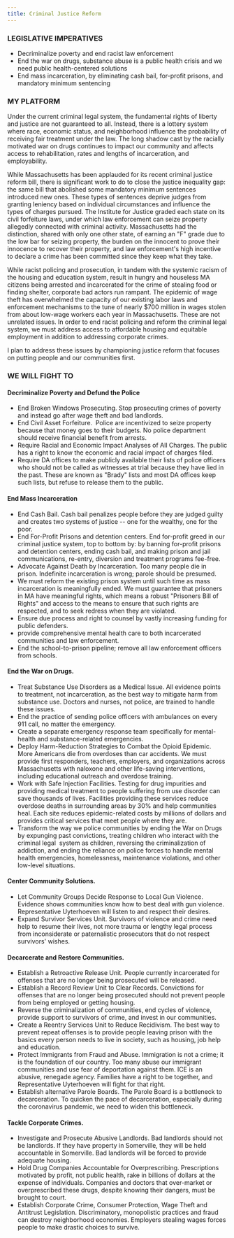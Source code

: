 ```yaml
---
title: Criminal Justice Reform
---
```


### LEGISLATIVE IMPERATIVES

-   Decriminalize poverty and end racist law enforcement
-   End the war on drugs, substance abuse is a public health crisis and we need public health-centered solutions
-   End mass incarceration, by eliminating cash bail, for-profit prisons, and mandatory minimum sentencing

### MY PLATFORM

Under the current criminal legal system, the fundamental rights of liberty and justice are not guaranteed to all. Instead, there is a lottery system where race, economic status, and neighborhood influence the probability of receiving fair treatment under the law. The long shadow cast by the racially motivated war on drugs continues to impact our community and affects access to rehabilitation, rates and lengths of incarceration, and employability. 

While Massachusetts has been applauded for its recent criminal justice reform bill, there is significant work to do to close the justice inequality gap: the same bill that abolished some mandatory minimum sentences introduced new ones. These types of sentences deprive judges from granting leniency based on individual circumstances and influence the types of charges pursued. The Institute for Justice graded each state on its civil forfeiture laws, under which law enforcement can seize property allegedly connected with criminal activity. Massachusetts had the distinction, shared with only one other state, of earning an "F" grade due to the low bar for seizing property, the burden on the innocent to prove their innocence to recover their property, and law enforcement's high incentive to declare a crime has been committed since they keep what they take. 

While racist policing and prosecution, in tandem with the systemic racism of the housing and education system, result in hungry and houseless MA citizens being arrested and incarcerated for the crime of stealing food or finding shelter, corporate bad actors run rampant. The epidemic of wage theft has overwhelmed the capacity of our existing labor laws and enforcement mechanisms to the tune of nearly $700 million in wages stolen from about low-wage workers each year in Massachusetts. These are not unrelated issues. In order to end racist policing and reform the criminal legal system, we must address access to affordable housing and equitable employment in addition to addressing corporate crimes.

I plan to address these issues by championing justice reform that focuses on putting people and our communities first. 

### WE WILL FIGHT TO 

#### Decriminalize Poverty and Defund the Police

-   End Broken Windows Prosecuting. Stop prosecuting crimes of poverty and instead go after wage theft and bad landlords.
-   End Civil Asset Forfeiture.  Police are incentivized to seize property because that money goes to their budgets. No police department  should receive financial benefit from arrests.
-   Require Racial and Economic Impact Analyses of All Charges. The public has a right to know the economic and racial impact of charges filed.
-   Require DA offices to make publicly available their lists of police officers who should not be called as witnesses at trial because they have lied in the past. These are known as "Brady" lists and most DA offices keep such lists, but refuse to release them to the public. 

#### End Mass Incarceration

-   End Cash Bail. Cash bail penalizes people before they are judged guilty and creates two systems of justice -- one for the wealthy, one for the poor. 
-   End For-Profit Prisons and detention centers. End for-profit greed in our criminal justice system, top to bottom by: by banning for-profit prisons and detention centers, ending cash bail, and making prison and jail communications, re-entry, diversion and treatment programs fee-free.
-   Advocate Against Death by Incarceration. Too many people die in prison. Indefinite incarceration is wrong; parole should be presumed.
-   We must reform the existing prison system until such time as mass incarceration is meaningfully ended. We must guarantee that prisoners in MA have meaningful rights, which means a robust "Prisoners Bill of Rights" and access to the means to ensure that such rights are respected, and to seek redress when they are violated. 
-   Ensure due process and right to counsel by vastly increasing funding for public defenders.
-   provide comprehensive mental health care to both incarcerated communities and law enforcement.
-   End the school-to-prison pipeline; remove all law enforcement officers from schools.

#### End the War on Drugs.

-   Treat Substance Use Disorders as a Medical Issue. All evidence points to treatment, not incarceration, as the best way to mitigate harm from substance use. Doctors and nurses, not police, are trained to handle these issues.
-   End the practice of sending police officers with ambulances on every 911 call, no matter the emergency. 
-   Create a separate emergency response team specifically for mental-health and substance-related emergencies.
-   Deploy Harm-Reduction Strategies to Combat the Opioid Epidemic. More Americans die from overdoses than car accidents. We must provide first responders, teachers, employers, and organizations across Massachusetts with naloxone and other life-saving interventions, including educational outreach and overdose training.
-   Work with Safe Injection Facilities. Testing for drug impurities and providing medical treatment to people suffering from use disorder can save thousands of lives. Facilities providing these services reduce overdose deaths in surrounding areas by 30% and help communities heal. Each site reduces epidemic-related costs by millions of dollars and provides critical services that meet people where they are.
-   Transform the way we police communities by ending the War on Drugs by expunging past convictions, treating children who interact with the criminal legal  system as children, reversing the criminalization of addiction, and ending the reliance on police forces to handle mental health emergencies, homelessness, maintenance violations, and other low-level situations.

#### Center Community Solutions.

-   Let Community Groups Decide Response to Local Gun Violence. Evidence shows communities know how to best deal with gun violence. Representative Uyterhoeven will listen to and respect their desires.
-   Expand Survivor Services Unit. Survivors of violence and crime need help to resume their lives, not more trauma or lengthy legal process from inconsiderate or paternalistic prosecutors that do not respect survivors' wishes.

#### Decarcerate and Restore Communities.

-   Establish a Retroactive Release Unit. People currently incarcerated for offenses that are no longer being prosecuted will be released.
-   Establish a Record Review Unit to Clear Records. Convictions for offenses that are no longer being prosecuted should not prevent people from being employed or getting housing.
-   Reverse the criminalization of communities, end cycles of violence, provide support to survivors of crime, and invest in our communities.
-   Create a Reentry Services Unit to Reduce Recidivism. The best way to prevent repeat offenses is to provide people leaving prison with the basics every person needs to live in society, such as housing, job help and education.
-   Protect Immigrants from Fraud and Abuse. Immigration is not a crime; it is the foundation of our country. Too many abuse our immigrant communities and use fear of deportation against them. ICE is an abusive, renegade agency. Families have a right to be together, and Representative Uyterhoeven will fight for that right.
-   Establish alternative Parole Boards. The Parole Board is a bottleneck to decarceration. To quicken the pace of decarceration, especially during the coronavirus pandemic, we need to widen this bottleneck. 

#### Tackle Corporate Crimes.

-   Investigate and Prosecute Abusive Landlords. Bad landlords should not be landlords. If they have property in Somerville, they will be held accountable in Somerville. Bad landlords will be forced to provide adequate housing.
-   Hold Drug Companies Accountable for Overprescribing. Prescriptions motivated by profit, not public health, rake in billions of dollars at the expense of individuals. Companies and doctors that over-market or overprescribed these drugs, despite knowing their dangers, must be brought to court.
-   Establish Corporate Crime, Consumer Protection, Wage Theft and Antitrust Legislation. Discriminatory, monopolistic practices and fraud can destroy neighborhood economies. Employers stealing wages forces people to make drastic choices to survive.
